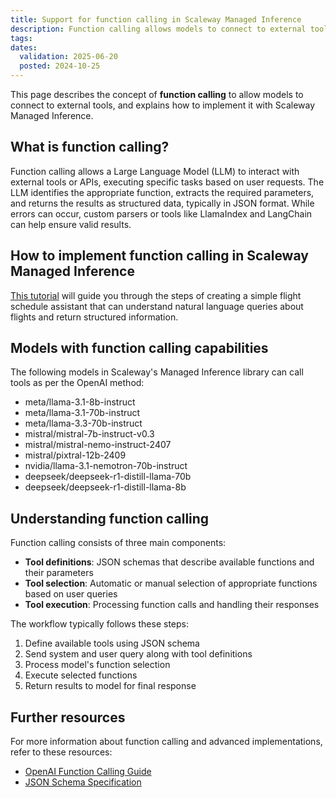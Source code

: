 ```yaml
---
title: Support for function calling in Scaleway Managed Inference
description: Function calling allows models to connect to external tools.
tags:
dates:
  validation: 2025-06-20
  posted: 2024-10-25
---
```


This page describes the concept of **function calling** to allow models to connect to external tools, and explains how to implement it with Scaleway Managed Inference.

## What is function calling?

Function calling allows a Large Language Model (LLM) to interact with external tools or APIs, executing specific tasks based on user requests. The LLM identifies the appropriate function, extracts the required parameters, and returns the results as structured data, typically in JSON format. While errors can occur, custom parsers or tools like LlamaIndex and LangChain can help ensure valid results.

## How to implement function calling in Scaleway Managed Inference

[This tutorial](/tutorials/building-ai-application-function-calling/) will guide you through the steps of creating a simple flight schedule assistant that can understand natural language queries about flights and return structured information. 

## Models with function calling capabilities

The following models in Scaleway's Managed Inference library can call tools as per the OpenAI method:

* meta/llama-3.1-8b-instruct
* meta/llama-3.1-70b-instruct
* meta/llama-3.3-70b-instruct
* mistral/mistral-7b-instruct-v0.3
* mistral/mistral-nemo-instruct-2407
* mistral/pixtral-12b-2409
* nvidia/llama-3.1-nemotron-70b-instruct
* deepseek/deepseek-r1-distill-llama-70b
* deepseek/deepseek-r1-distill-llama-8b

## Understanding function calling

Function calling consists of three main components:
- **Tool definitions**: JSON schemas that describe available functions and their parameters
- **Tool selection**: Automatic or manual selection of appropriate functions based on user queries
- **Tool execution**: Processing function calls and handling their responses

The workflow typically follows these steps:
1. Define available tools using JSON schema
2. Send system and user query along with tool definitions
3. Process model's function selection
4. Execute selected functions
5. Return results to model for final response

## Further resources

For more information about function calling and advanced implementations, refer to these resources:

- [OpenAI Function Calling Guide](https://platform.openai.com/docs/guides/function-calling)
- [JSON Schema Specification](https://json-schema.org/specification)

